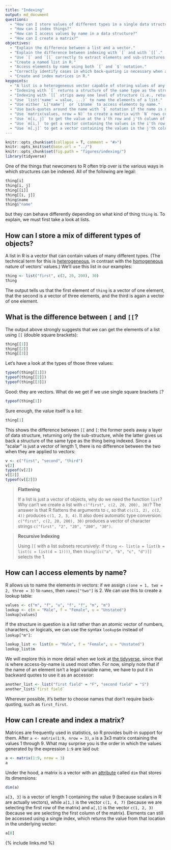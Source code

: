 ```yaml
---
title: "Indexing"
output: md_document
questions:
  - "How can I store values of different types in a single data structure?"
  - "How can I index things?"
  - "How can I access values by name in a data structure?"
  - "How can I create a matrix?"
objectives:
  - "Explain the difference between a list and a vector."
  - "Explain the difference between indexing with `[` and with `[[`."
  - "Use `[` and `[[` correctly to extract elements and sub-structures from data structures in R."
  - "Create a named list in R."
  - "Access elements by name using both `[` and `$` notation."
  - "Correctly identify cases in which back-quoting is necessary when accessing elements via `$`."
  - "Create and index matrices in R."
keypoints:
  - "A list is a heterogeneous vector capable of storing values of any type (including other lists)."
  - "Indexing with `[` returns a structure of the same type as the structure being indexed (e.g., returns a list when applied to a list)."
  - "Indexing with `[[` strips away one level of structure (i.e., returns the indicated element without any wrapping)."
  - "Use `list('name' = value, ...)` to name the elements of a list."
  - "Use either `L['name']` or `L$name` to access elements by name."
  - "Use back-quotes around the name with `$` notation if the name is not a legal R variable name."
  - "Use `matrix(values, nrow = N)` to create a matrix with `N` rows containing the given values."
  - "Use `m[i, j]` to get the value at the i'th row and j'th column of a matrix."
  - "Use `m[i,]` to get a vector containing the values in the i'th row of a matrix."
  - "Use `m[,j]` to get a vector containing the values in the j'th column of a matrix."
---
```


```r
knitr::opts_chunk$set(collapse = T, comment = "#>")
knitr::opts_knit$set(base.url = "../")
knitr::opts_chunk$set(fig.path = "figures/indexing/")
library(tidyverse)
```

One of the things that newcomers to R often trip over is the various ways in which structures can be indexed.
All of the following are legal:

```r
thing[i]
thing[i, j]
thing[[i]]
thing[[i, j]]
thing$name
thing$"name"
```

but they can behave differently depending on what kind of thing `thing` is.
To explain, we must first take a look at lists.

## How can I store a mix of different types of objects?

A list in R is a vector that can contain values of many different types.
(The technical term for this is [heterogeneous](#g:heterogeneous),
in contrast with the [homogeneous](#g:homogeneous) nature of vectors' values.)
We'll use this list in our examples:

```r
thing <- list("first", c(2, 20, 200), 30)
thing
```

The output tells us that the first element of `thing` is a vector of one element,
that the second is a vector of three elements,
and the third is again a vector of one element.

## What is the difference between `[` and `[[`?

The output above strongly suggests that we can get the elements of a list using `[[` (double square brackets):

```r
thing[[1]]
thing[[2]]
thing[[3]]
```

Let's have a look at the types of those three values:

```r
typeof(thing[[1]])
typeof(thing[[2]])
typeof(thing[[3]])
```

Good: they are vectors.
What do we get if we use single square brackets `[`?

```r
typeof(thing[1])
```

Sure enough, the value itself is a list:

```r
thing[1]
```

This shows the difference between `[[` and `[`:
the former peels away a layer of data structure, returning only the sub-structure,
while the latter gives us back a structure of the same type as the thing being indexed.
Since a "scalar" is just a vector of length 1,
there is no difference between the two when they are applied to vectors:

```r
v <- c("first", "second", "third")
v[2]
typeof(v[2])
v[[2]]
typeof(v[[2]])
```

> **Flattening**
>
> If a list is just a vector of objects, why do we need the function `list`?
> Why can't we create a list with `c("first", c(2, 20, 200), 30)`?
> The answer is that R flattens the arguments to `c`,
> so that `c(c(1, 2), c(3, 4))` produces `c(1, 2, 3, 4)`.
> It also does automatic type conversion:
> `c("first", c(2, 20, 200), 30)` produces a vector of character strings
> `c("first", "2", "20", "200", "30")`.

> **Recursive Indexing**
>
> Using `[[` with a list subsets recursively:
> if `thing <- list(a = list(b = list(c = list(d = 1))))`,
> then `thing[[c("a", "b", "c", "d")]]` selects the 1.

## How can I access elements by name?

R allows us to name the elements in vectors:
if we assign `c(one = 1, two = 2, three = 3)` to `names`,
then `names["two"]` is 2.
We can use this to create a lookup table:

```r
values <- c("m", "f", "u", "f", "f", "m", "m")
lookup <- c(m = "Male", f = "Female", u = "Unstated")
lookup[values]
```

If the structure in question is a list rather than an atomic vector of numbers, characters, or logicals,
we can use the syntax `lookup$m` instead of `lookup["m"]`:

```r
lookup_list <- list(m = "Male", f = "Female", u = "Unstated")
lookup_list$m
```

We will explore this in more detail when we look at [the tidyverse](../tidyverse/),
since that is where access-by-name is used most often.
For now,
simply note that if the name of an element isn't a legal variable name,
we have to put it in backward quotes to use it as an accessor:

```r
another_list <- list("first field" = "F", "second field" = "S")
another_list$`first field`
```

Wherever possible, it's better to choose names that don't require back-quoting,
such as `first_first`.

## How can I create and index a matrix?

Matrices are frequently used in statistics, so R provides built-in support for them.
After `a <- matrix(1:9, nrow = 3)`,
`a` is a 3x3 matrix containing the values 1 through 9.
What may surprise you is the order in which the values generated by the expression `1:9` are laid out:

```r
a <- matrix(1:9, nrow = 3)
a
```

Under the hood,
a matrix is a vector with an [attribute](#g:attribute) called `dim` that stores its dimensions:

```r
dim(a)
```

`a[3, 3]` is a vector of length 1 containing the value 9 (because scalars in R are actually vectors),
while `a[1,]` is the vector `c(1, 4, 7)` (because we are selecting the first row of the matrix)
and `a[,1]` is the vector `c(1, 2, 3)` (because we are selecting the first column of the matrix).
Elements can still be accessed using a single index,
which returns the value from that location in the underlying vector:

```r
a[8]
```

{% include links.md %}